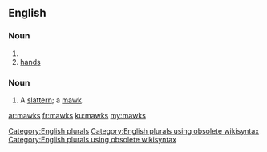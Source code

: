 ==English==

===Noun===
{{head|en}}

# {{plural of|mawk}}
# [[hand]]s <!--no singular form-->

===Noun===
{{en-noun|es}}

# {{context|UK|dialect|lang=en}} A [[slattern]]; a [[mawk]].

{{Webster 1913}}

[[Category:English plurals]][[Category:English plurals using obsolete wikisyntax]][[Category:English plurals using obsolete wikisyntax]]

[[ar:mawks]]
[[fr:mawks]]
[[ku:mawks]]
[[my:mawks]]